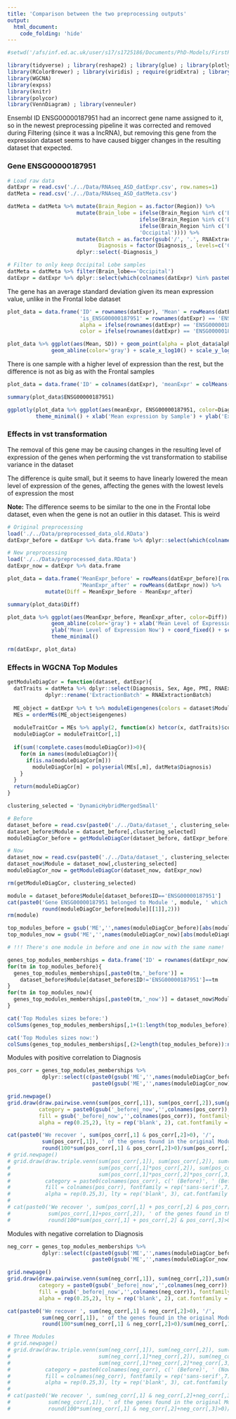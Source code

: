 ```yaml
---
title: 'Comparison between the two preprocessing outputs'
output:
  html_document:
    code_folding: 'hide'
---
```


```r
#setwd('/afs/inf.ed.ac.uk/user/s17/s1725186/Documents/PhD-Models/FirstPUModel/RMarkdowns')

library(tidyverse) ; library(reshape2) ; library(glue) ; library(plotly) ; library(plotlyutils)
library(RColorBrewer) ; library(viridis) ; require(gridExtra) ; library(GGally) ; library(ggExtra) ; library(ggpubr)
library(WGCNA)
library(expss)
library(knitr)
library(polycor)
library(VennDiagram) ; library(venneuler)
```

Ensembl ID ENSG00000187951 had an incorrect gene name assigned to it, so in the newest preprocessing pipeline it was corrected and removed during Filtering (since it was a lncRNA), but removing this gene from the expression dataset seems to have caused bigger changes in the resulting dataset that expected.

### Gene ENSG00000187951

```r
# Load raw data
datExpr = read.csv('./../Data/RNAseq_ASD_datExpr.csv', row.names=1)
datMeta = read.csv('./../Data/RNAseq_ASD_datMeta.csv')

datMeta = datMeta %>% mutate(Brain_Region = as.factor(Region)) %>% 
                      mutate(Brain_lobe = ifelse(Brain_Region %in% c('BA4_6', 'BA9', 'BA24', 'BA44_45'), 'Frontal',
                                          ifelse(Brain_Region %in% c('BA3_1_2_5', 'BA7'), 'Parietal',
                                          ifelse(Brain_Region %in% c('BA38', 'BA39_40', 'BA20_37', 'BA41_42_22'), 'Temporal',
                                          'Occipital')))) %>%
                      mutate(Batch = as.factor(gsub('/', '.', RNAExtractionBatch)), 
                             Diagnosis = factor(Diagnosis_, levels=c('CTL','ASD'))) %>% 
                      dplyr::select(-Diagnosis_)

# Filter to only keep Occipital Lobe samples
datMeta = datMeta %>% filter(Brain_lobe=='Occipital')
datExpr = datExpr %>% dplyr::select(which(colnames(datExpr) %in% paste0('X',gsub('-','_',datMeta$X))))
```

The gene has an average standard deviation given its mean expression value, unlike in the Frontal lobe dataset
```r
plot_data = data.frame('ID' = rownames(datExpr), 'Mean' = rowMeans(datExpr)+1, 'SD' = apply(datExpr, 1, sd)+1, 
                       'is_ENSG00000187951' = rownames(datExpr) == 'ENSG00000187951',
                       alpha = ifelse(rownames(datExpr) == 'ENSG00000187951', 1, 0.01),
                       color = ifelse(rownames(datExpr) == 'ENSG00000187951', '#006699', '#808080'))

plot_data %>% ggplot(aes(Mean, SD)) + geom_point(alpha = plot_data$alpha, color = plot_data$color) +
              geom_abline(color='gray') + scale_x_log10() + scale_y_log10() + theme_minimal()
```

There is one sample with a higher level of expression than the rest, but the difference is not as big as with the Frontal samples
```r
plot_data = data.frame('ID' = colnames(datExpr), 'meanExpr' = colMeans(datExpr), 'geneExpr' = t(datExpr[rownames(datExpr) == 'ENSG00000187951',]), 'Diagnosis' = datMeta$Diagnosis)

summary(plot_data$ENSG00000187951)

ggplotly(plot_data %>% ggplot(aes(meanExpr, ENSG00000187951, color=Diagnosis)) + geom_point(alpha=0.8) +
         theme_minimal() + xlab('Mean expression by Sample') + ylab('Expression of ENSG00000187951 by Sample'))
```

### Effects in vst transformation

The removal of this gene may be causing changes in the resulting level of expression of the genes when performing the vst transformation to stabilise variance in the dataset

The difference is quite small, but it seems to have linearly lowered the mean level of expression of the genes, affecting the genes with the lowest levels of expression the most

**Note:** The difference seems to be similar to the one in the Frontal lobe dataset, even when the gene is not an outlier in this dataset. This is weird

```r
# Original preprocessing
load('./../Data/preprocessed_data_old.RData')
datExpr_before = datExpr %>% data.frame %>% dplyr::select(which(colnames(datExpr) %in% paste0('X',gsub('-','_',datMeta$X))))

# New preprocessing
load('./../Data/preprocessed_data.RData')
datExpr_now = datExpr %>% data.frame

plot_data = data.frame('MeanExpr_before' = rowMeans(datExpr_before)[rownames(datExpr_before)!='ENSG00000187951'],
                       'MeanExpr_after' = rowMeans(datExpr_now)) %>%
            mutate(Diff = MeanExpr_before - MeanExpr_after)

summary(plot_data$Diff)

plot_data %>% ggplot(aes(MeanExpr_before, MeanExpr_after, color=Diff)) + geom_point(alpha=0.1) +
              geom_abline(color='gray') + xlab('Mean Level of Expression Before') + 
              ylab('Mean Level of Expression Now') + coord_fixed() + scale_color_viridis() + 
              theme_minimal()

rm(datExpr, plot_data)
```

### Effects in WGCNA Top Modules

```r
getModuleDiagCor = function(dataset, datExpr){
  datTraits = datMeta %>% dplyr::select(Diagnosis, Sex, Age, PMI, RNAExtractionBatch) %>%
            dplyr::rename('ExtractionBatch' = RNAExtractionBatch)
  
  ME_object = datExpr %>% t %>% moduleEigengenes(colors = dataset$Module)
  MEs = orderMEs(ME_object$eigengenes)
  
  moduleTraitCor = MEs %>% apply(2, function(x) hetcor(x, datTraits)$correlations[1,-1]) %>% t
  moduleDiagCor = moduleTraitCor[,1]
  
  if(sum(!complete.cases(moduleDiagCor))>0){
    for(m in names(moduleDiagCor)){
      if(is.na(moduleDiagCor[m]))
        moduleDiagCor[m] = polyserial(MEs[,m], datMeta$Diagnosis)
    }
  }
  return(moduleDiagCor)
}

clustering_selected = 'DynamicHybridMergedSmall'

# Before
dataset_before = read.csv(paste0('./../Data/dataset_', clustering_selected, '_old.csv'))
dataset_before$Module = dataset_before[,clustering_selected]
moduleDiagCor_before = getModuleDiagCor(dataset_before, datExpr_before)

# Now
dataset_now = read.csv(paste0('./../Data/dataset_', clustering_selected, '.csv'))
dataset_now$Module = dataset_now[,clustering_selected]
moduleDiagCor_now = getModuleDiagCor(dataset_now, datExpr_now)

rm(getModuleDiagCor, clustering_selected)
```

```r
module = dataset_before$Module[dataset_before$ID=='ENSG00000187951']
cat(paste0('Gene ENSG00000187951 belonged to Module ', module, ' which had a Module-Diagnosis correlation of ',
           round(moduleDiagCor_before[module][[1]],2)))
rm(module)
```

```r
top_modules_before = gsub('ME','',names(moduleDiagCor_before)[abs(moduleDiagCor_before)>0.9])
top_modules_now = gsub('ME','',names(moduleDiagCor_now)[abs(moduleDiagCor_now)>0.9])

# !!! There's one module in before and one in now with the same name!

genes_top_modules_memberships = data.frame('ID' = rownames(datExpr_now))
for(tm in top_modules_before){
  genes_top_modules_memberships[,paste0(tm,'_before')] =
    dataset_before$Module[dataset_before$ID!='ENSG00000187951']==tm
}
for(tm in top_modules_now){
  genes_top_modules_memberships[,paste0(tm,'_now')] = dataset_now$Module==tm
}

cat('Top Modules sizes before:')
colSums(genes_top_modules_memberships[,1+(1:length(top_modules_before))])

cat('Top Modules sizes now:')
colSums(genes_top_modules_memberships[,(2+length(top_modules_before)):ncol(genes_top_modules_memberships)])

```

Modules with positive correlation to Diagnosis
```r
pos_corr = genes_top_modules_memberships %>%
           dplyr::select(c(paste0(gsub('ME','',names(moduleDiagCor_before)[moduleDiagCor_before>0.9]),'_before'),
                           paste0(gsub('ME','',names(moduleDiagCor_now)[moduleDiagCor_now>0.9]),'_now')))

grid.newpage()
grid.draw(draw.pairwise.venn(sum(pos_corr[,1]), sum(pos_corr[,2]),sum(pos_corr[,1]*pos_corr[,2]),
          category = paste0(gsub('_before|_now','',colnames(pos_corr)), c(' (Before)', ' (Now)')),
          fill = gsub('_before|_now','',colnames(pos_corr)), fontfamily = rep('sans-serif',3),
          alpha = rep(0.25,2), lty = rep('blank', 2), cat.fontfamily = rep('sans-serif',2)))

cat(paste0('We recover ', sum(pos_corr[,1] & pos_corr[,2]>0), '/',
           sum(pos_corr[,1]), ' of the genes found in the original Module (',
           round(100*sum(pos_corr[,1] & pos_corr[,2]>0)/sum(pos_corr[,1])),'%)'))
# grid.newpage()
# grid.draw(draw.triple.venn(sum(pos_corr[,1]), sum(pos_corr[,2]), sum(pos_corr[,3]),
#                            sum(pos_corr[,1]*pos_corr[,2]), sum(pos_corr[,2]*pos_corr[,3]), sum(pos_corr[,1]*pos_corr[,3]),
#                            sum(pos_corr[,1]*pos_corr[,2]*pos_corr[,3]),
#           category = paste0(colnames(pos_corr), c(' (Before)', ' (Before)', ' (Now)')),
#           fill = colnames(pos_corr), fontfamily = rep('sans-serif',7),
#           alpha = rep(0.25,3), lty = rep('blank', 3), cat.fontfamily = rep('sans-serif',3)))
# 
# cat(paste0('We recover ', sum(pos_corr[,1] + pos_corr[,2] & pos_corr[,3]>0), '/',
#            sum(pos_corr[,1]+pos_corr[,2]), ' of the genes found in the original Module (',
#            round(100*sum(pos_corr[,1] + pos_corr[,2] & pos_corr[,3]>0)/(sum(pos_corr[,1]+pos_corr[,2]))),'%)'))
```

Modules with negative correlation to Diagnosis
```r
neg_corr = genes_top_modules_memberships %>%
           dplyr::select(c(paste0(gsub('ME','',names(moduleDiagCor_before)[moduleDiagCor_before< -0.9]),'_before'),
                           paste0(gsub('ME','',names(moduleDiagCor_now)[moduleDiagCor_now< -0.9]),'_now')))

grid.newpage()
grid.draw(draw.pairwise.venn(sum(neg_corr[,1]), sum(neg_corr[,2]),sum(neg_corr[,1]*neg_corr[,2]),
          category = paste0(gsub('_before|_now','',colnames(neg_corr)), c(' (Before)', ' (Now)')),
          fill = gsub('_before|_now','',colnames(neg_corr)), fontfamily = rep('sans-serif',3),
          alpha = rep(0.25,2), lty = rep('blank', 2), cat.fontfamily = rep('sans-serif',2)))

cat(paste0('We recover ', sum(neg_corr[,1] & neg_corr[,2]>0), '/',
           sum(neg_corr[,1]), ' of the genes found in the original Module (',
           round(100*sum(neg_corr[,1] & neg_corr[,2]>0)/sum(neg_corr[,1])),'%)'))

# Three Modules
# grid.newpage()
# grid.draw(draw.triple.venn(sum(neg_corr[,1]), sum(neg_corr[,2]), sum(neg_corr[,3]),
#                            sum(neg_corr[,1]*neg_corr[,2]), sum(neg_corr[,2]*neg_corr[,3]), sum(neg_corr[,1]*neg_corr[,3]),
#                            sum(neg_corr[,1]*neg_corr[,2]*neg_corr[,3]),
#           category = paste0(colnames(neg_corr), c(' (Before)', ' (Now)', ' (Now)')),
#           fill = colnames(neg_corr), fontfamily = rep('sans-serif',7),
#           alpha = rep(0.25,3), lty = rep('blank', 3), cat.fontfamily = rep('sans-serif',3)))
# 
# cat(paste0('We recover ', sum(neg_corr[,1] & neg_corr[,2]+neg_corr[,3]>0), '/',
#            sum(neg_corr[,1]), ' of the genes found in the original Module (',
#            round(100*sum(neg_corr[,1] & neg_corr[,2]+neg_corr[,3]>0)/sum(neg_corr[,1])),'%)'))
```
